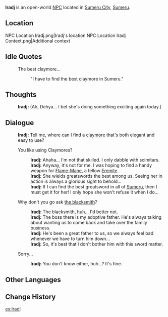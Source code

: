 {{Character Infobox
|type             = Open-World NPC
|image            = NPC Iradj.png
|region           = Sumeru
|location         = Sumeru
|affiliation      = Corps of Thirty
|title            = Mercenary, Corps of Thirty
|dialoguereward   = 
|ancestry         = <!-- Clan/family -->
|father           = Ahangar
|fatherNote       = adoptive
|mother           = 
|spouse           = 
|sibling          = Dwarkanath
|siblingNote      = sister<!-- not blood related, both are probably adopted by Ahangar -->
|child            = 
|relative         = 
|voiceEN          = 
|voiceCN          = 
|voiceJP          = 
}}
'''Iradj''' is an open-world [[NPC]] located in [[Sumeru City]], [[Sumeru]].
==Location==
<gallery>
NPC Location Iradj.png|Iradj's location
NPC Location Iradj Context.png|Additional context
</gallery>
<!--
==Profile==
''(To be added.)''

===Appearance===
''(To be added.)''

==Quests and Events==
{{Quests and Events}}
-->
==Idle Quotes==
{{Dialogue Start}}
: {{DIcon|Idle}} The best claymore...
:: {{A|VO Iradj 01.ogg}} "I have to find the best claymore in Sumeru."
{{Dialogue End}}

==Thoughts==
{{All Schemes to Know Explanation|name=Iradj}}
:{{A|VO Iradj All Schemes to Know 01.ogg}} '''Iradj:''' (Ah, Dehya... I bet she's doing something exciting again today.)

==Dialogue==
{{Dialogue Start}}
:'''Iradj:''' Tell me, where can I find a [[claymore]] that's both elegant and easy to use?
:{{DIcon}} You like using Claymores?
::'''Iradj:''' Ahaha... I'm not that skilled. I only dabble with scimitars.
::'''Iradj:''' Anyway, it's not for me. I was hoping to find a handy weapon for [[Dehya|Flame-Mane]], a fellow [[The Eremites|Eremite]].
::'''Iradj:''' She wields greatswords the best among us. Seeing her in action is always a glorious sight to behold...
::'''Iradj:''' If I can find the best greatsword in all of [[Sumeru]], then I must get it for her! I only hope she won't refuse it when I do...
:{{DIcon}} Why don't you go ask [[Ahangar|the blacksmith]]?
::'''Iradj:''' The blacksmith, huh... I'd better not.
::'''Iradj:''' The boss there is my adoptive father. He's always talking about wanting us to come back and take over the family business.
::'''Iradj:''' He's been a great father to us, so we always feel bad whenever we have to turn him down...
::'''Iradj:''' So, it's best that I don't bother him with this sword matter.
:{{DIcon}} Sorry...
::'''Iradj:''' You don't know either, huh...? It's fine.
{{Dialogue End}}
<!--
==Event Dialogue==
===Event Name===
{{Dialogue Start}}
:'''{{subst:PAGENAME}}:'''
{{Dialogue End}}

==Trivia==
* 
-->

==Other Languages==
{{Other Languages
|default_hidden = 1
|en      = Iradj
|zhs     = 伊拉杰
|zhs_rm  = Yīlājié
|zht     = 伊拉杰
|zht_rm  = Yīlājié
|ja      = イラジ
|ja_rm   = Iraji
|ko      = 이라지
|es      = Iradj
|fr      = Iradj
|ru      = Ирадж
|th      = Iradj
|vi      = Iradj
|de      = Iradj
|id      = Iradj
|pt      = Iradj
|tr      = Iradj
|it      = Iradj
}}

==Change History==
{{Change History|3.0}}

[[es:Iradj]]